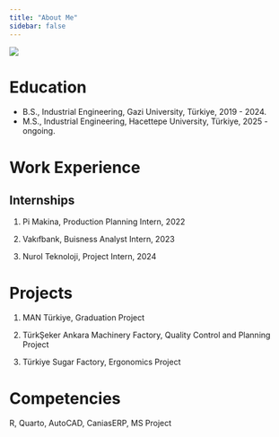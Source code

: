 ```yaml
---
title: "About Me"
sidebar: false 
---
```


![](assets/images/indir.jpg){fig-align="center"}

# Education

-   B.S., Industrial Engineering, Gazi University, Türkiye, 2019 - 2024.
-   M.S., Industrial Engineering, Hacettepe University, Türkiye, 2025 - ongoing.


# Work Experience
    

## Internships

1.  Pi Makina, Production Planning Intern, 2022

2.  Vakıfbank,  Buisness Analyst Intern, 2023

3.  Nurol Teknoloji, Project Intern, 2024

# Projects

1.   MAN Türkiye, Graduation Project 

2.  TürkŞeker Ankara Machinery Factory, Quality Control and Planning Project

3.  Türkiye Sugar Factory, Ergonomics Project


# Competencies

R, Quarto, AutoCAD, CaniasERP, MS Project


